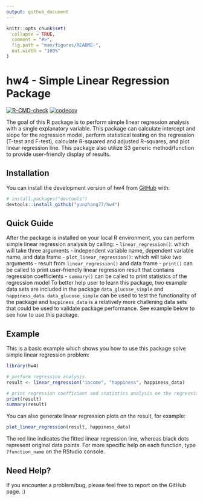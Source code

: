 ```yaml
---
output: github_document
---
```


<!-- README.md is generated from README.Rmd. Please edit that file -->

```r
knitr::opts_chunk$set(
  collapse = TRUE,
  comment = "#>",
  fig.path = "man/figures/README-",
  out.width = "100%"
)
```

# hw4 - Simple Linear Regression Package

<!-- badges: start -->
[![R-CMD-check](https://github.com/yunzhang77/hw4/workflows/R-CMD-check/badge.svg)](https://github.com/yunzhang77/hw4/actions)
[![codecov](https://codecov.io/gh/yunzhang77/hw4/branch/master/graph/badge.svg?token=qhHpcXtRu7)](https://codecov.io/gh/yunzhang77/hw4)
<!-- badges: end -->

The goal of this R package is to perform simple linear regression analysis with a single explanatory variable. This package can calculate intercept and slope for the regression model, perform statistical testing on the regression (T-test and F-test), calculate R-squared and adjusted R-squares, and plot linear regression line. This package also utilize S3 generic method/function to provide user-friendly display of results. 

## Installation

You can install the development version of hw4 from [GitHub](https://github.com/) with:

``` r
# install.packages("devtools")
devtools::install_github("yunzhang77/hw4")
```

## Quick Guide

After the package is installed on your local R environment, you can perform simple linear regression analysis by calling:
  - `linear_regression()`: which will take three arguments - independent variable name, dependent variable name, and data frame
  - `plot_linear_regression()`: which will take two arguments - result from `linear_regression()` and data frame
  - `print()` can be called to print user-friendly linear regression result that contains regression coefficients
  - `summary()` can be called to print statistics of the regression model 
To better help user to learn this package, two example data sets are included in the package `data_glucose_simple` and `happiness_data`. `data_glucose_simple` can be used to test the functionality of the package and `happiness_data` is a relatively more challening data sets that could be used to validate package performance. See example below to see how to use this package. 

## Example

This is a basic example which shows you how to use this package solve simple linear regression problem:

```r
library(hw4)

# perform regression analysis
result <- linear_regression("income", "happiness", happiness_data)

# print regression coefficient and statistics analysis on the regression model
print(result)
summary(result)
```

You can also generate linear regression plots on the result, for example:

```r
plot_linear_regression(result, happiness_data)
```

The red line indicates the fitted linear regression line, whereas black dots represent original data points. For more specific help on each function, type `?function_name` on the RStudio console. 

## Need Help?

If you encounter a problem/bug, please feel free to report on the GitHub page. :) 
